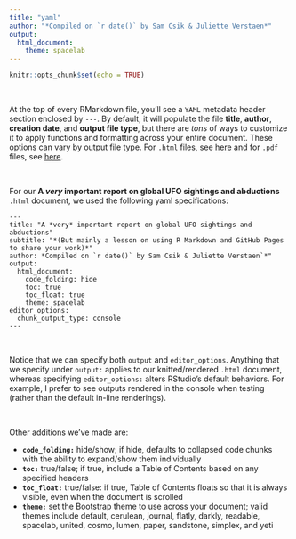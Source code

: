 ```yaml
---
title: "yaml"
author: "*Compiled on `r date()` by Sam Csik & Juliette Verstaen*"
output: 
  html_document:
    theme: spacelab
---
```


```r
knitr::opts_chunk$set(echo = TRUE)
```

 <br>
 
At the top of every RMarkdown file, you'll see a `YAML` metadata header section enclosed by `---`. By default, it will populate the file **title**, **author**, **creation date**, and **output file type**, but there are *tons* of ways to customize it to apply functions and formatting across your entire document. These options can vary by output file type. For `.html` files, see [here](https://bookdown.org/yihui/rmarkdown/html-document.html) and for `.pdf` files, see [here](https://bookdown.org/yihui/rmarkdown/pdf-document.html).

 <br>
 
For our **A *very* important report on global UFO sightings and abductions** `.html` document, we used the following yaml specifications:
 
```
---
title: "A *very* important report on global UFO sightings and abductions"
subtitle: "*(But mainly a lesson on using R Markdown and GitHub Pages to share your work)*"
author: *Compiled on `r date()` by Sam Csik & Juliette Verstaen`*"
output:
  html_document:
    code_folding: hide
    toc: true
    toc_float: true
    theme: spacelab
editor_options: 
  chunk_output_type: console
---
```

 <br>
 
Notice that we can specify both `output` and `editor_options`. Anything that we specify under `output:` applies to our knitted/rendered `.html` document, whereas specifying `editor_options:` alters RStudio's default behaviors. For example, I prefer to see outputs rendered in the console when testing (rather than the default in-line renderings).

 <br>
 
Other additions we've made are: 

* **`code_folding:`** hide/show; if hide, defaults to collapsed code chunks with the ability to expand/show them individually
* **`toc:`** true/false; if true, include a Table of Contents based on any specified headers
* **`toc_float:`** true/false: if true, Table of Contents floats so that it is always visible, even when the document is scrolled
* **`theme:`** set the Bootstrap theme to use across your document; valid themes include default, cerulean, journal, flatly, darkly, readable, spacelab, united, cosmo, lumen, paper, sandstone, simplex, and yeti 
